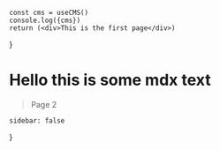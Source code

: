     const cms = useCMS()
    console.log({cms})
    return (<div>This is the first page</div>)
}


# Hello this is some mdx text
> Page 2
<Test/>

    sidebar: false
}

